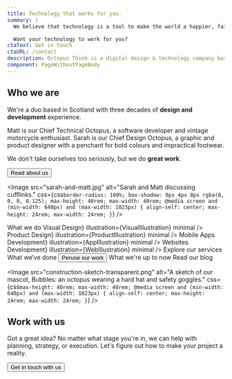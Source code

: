```yaml
---
title: Technology that works for you.
summary: |
  We believe that technology is a tool to make the world a happier, fairer place. We build smart, inclusive, usable digital products to improve people's lives.

  Want your technology to work for you?
ctaText: Get in touch
ctaURL: /contact
description: Octopus Think is a digital design & technology company based in Scotland. We specialise in accessible, inclusive design and smart React development.
component: PageWithoutPageBody
---
```





<Panel gridTablet="auto 24rem" gridDesktop="auto 40rem">

<div>

## Who we are

We're a duo based in Scotland with three decades of **design and development** experience.

Matt is our Chief Technical Octopus, a software developer and vintage motorcycle enthusiast. Sarah is our Chief Design Octopus, a graphic and product designer with a penchant for bold colours and impractical footwear.

We don't take ourselves too seriously, but we do **great work**.

<Button minimal navigation to="/about/">
  Read about us
</Button>

</div>

<Image
  src="sarah-and-matt.jpg"
  alt="Sarah and Matt discussing cufflinks."
  css={css`
    border-radius: 100%;
    box-shadow: 0px 4px 8px rgba(0, 0, 0, 0.125);
    max-height: 40rem;
    max-width: 40rem;
    @media screen and (min-width: 640px) and (max-width: 1023px) {
      align-self: center;
      max-height: 24rem;
      max-width: 24rem;
    }
  `}
/>

</Panel>

<Panel dark gridMobile="1fr 1fr" gridTablet="1fr 1fr 1fr">

<GridSpanner>
  <Heading inverse level={2}>
    What we do
  </Heading>
</GridSpanner>
<IllustratedPoint label="Strategy" illustration={StrategyIllustration} minimal />
<IllustratedPoint label={<React.Fragment>Visual <Hide mobile>Design</Hide></React.Fragment>} illustration={VisualIllustration} minimal />
<IllustratedPoint label={<React.Fragment>Product <Hide mobile>Design</Hide></React.Fragment>} illustration={ProductIllustration} minimal />

<IllustratedPoint label="Accessibility" illustration={AccessibilityIllustration} minimal />
<IllustratedPoint label={<React.Fragment><Hide tablet desktop screenreaders>Mobile</Hide> App<Hide tablet desktop screenreaders>s</Hide> <Hide mobile>Development</Hide></React.Fragment>} illustration={AppIllustration} minimal />
<IllustratedPoint label={<React.Fragment>Web<Hide tablet desktop screenreaders>sites</Hide> <Hide mobile>Development</Hide></React.Fragment>} illustration={WebIllustration} minimal />

<GridSpanner>
  <ButtonInverse navigation minimal to="/services/">
    Explore our services
  </ButtonInverse>
</GridSpanner>

</Panel>

<Panel gridMobile="1fr" gridTablet="1fr 1fr" gridDesktop="1fr 1fr 1fr">
  <GridSpanner>
    <Heading level={2}>What we’ve done</Heading>
  </GridSpanner>

<PortfolioCards number={3} />

  <GridSpanner>
    <Button navigation minimal to="/work/">Peruse our work</Button>
  </GridSpanner>
</Panel>

<TestimonialCarousel />

<Panel fullwidth>
  <FriendLogos abbreviated title="The company we keep" />
</Panel>

<Panel dark gridDesktop="1fr 1fr">
  <GridSpanner>
    <Heading inverse level={2}>What we're up to now</Heading>
  </GridSpanner>

<BlogPostCards number={2} />

<GridSpanner>
  <ButtonInverse navigation minimal to="/blog/">
    Read our blog
  </ButtonInverse>
</GridSpanner>

</Panel>

<Panel gridTablet="24rem auto" gridDesktop="40rem auto">

<Image
  src="construction-sketch-transparent.png"
  alt="A sketch of our mascot, Bubbles: an octopus wearing a hard hat and safety goggles."
  css={css`
    max-height: 40rem;
    max-width: 40rem;
    @media screen and (min-width: 640px) and (max-width: 1023px) {
      align-self: center;
      max-height: 24rem;
      max-width: 24rem;
    }
  `}
/>

<div
  css={css`
    align-self: center;
  `}
>

## Work with us

Got a great idea? No matter what stage you're in, we can help with planning, strategy, or execution. Let's figure out how to make your project a reality.

<Button minimal navigation to="/contact/">
  Get in touch with us
</Button>

</div>

</Panel>
